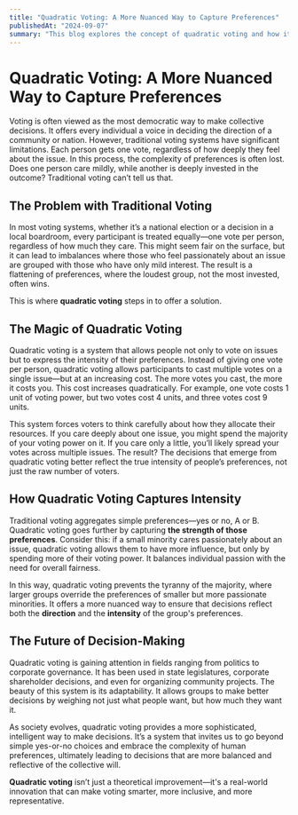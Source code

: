 ```yaml
---
title: "Quadratic Voting: A More Nuanced Way to Capture Preferences"
publishedAt: "2024-09-07"
summary: "This blog explores the concept of quadratic voting and how it addresses the limitations of traditional voting systems by capturing not just the direction, but the intensity of preferences."
---
```


# Quadratic Voting: A More Nuanced Way to Capture Preferences

Voting is often viewed as the most democratic way to make collective decisions. It offers every individual a voice in deciding the direction of a community or nation. However, traditional voting systems have significant limitations. Each person gets one vote, regardless of how deeply they feel about the issue. In this process, the complexity of preferences is often lost. Does one person care mildly, while another is deeply invested in the outcome? Traditional voting can’t tell us that.

## The Problem with Traditional Voting

In most voting systems, whether it’s a national election or a decision in a local boardroom, every participant is treated equally—one vote per person, regardless of how much they care. This might seem fair on the surface, but it can lead to imbalances where those who feel passionately about an issue are grouped with those who have only mild interest. The result is a flattening of preferences, where the loudest group, not the most invested, often wins.

This is where **quadratic voting** steps in to offer a solution.

## The Magic of Quadratic Voting

Quadratic voting is a system that allows people not only to vote on issues but to express the intensity of their preferences. Instead of giving one vote per person, quadratic voting allows participants to cast multiple votes on a single issue—but at an increasing cost. The more votes you cast, the more it costs you. This cost increases quadratically. For example, one vote costs 1 unit of voting power, but two votes cost 4 units, and three votes cost 9 units.

This system forces voters to think carefully about how they allocate their resources. If you care deeply about one issue, you might spend the majority of your voting power on it. If you care only a little, you’ll likely spread your votes across multiple issues. The result? The decisions that emerge from quadratic voting better reflect the true intensity of people’s preferences, not just the raw number of voters.

## How Quadratic Voting Captures Intensity

Traditional voting aggregates simple preferences—yes or no, A or B. Quadratic voting goes further by capturing **the strength of those preferences**. Consider this: if a small minority cares passionately about an issue, quadratic voting allows them to have more influence, but only by spending more of their voting power. It balances individual passion with the need for overall fairness.

In this way, quadratic voting prevents the tyranny of the majority, where larger groups override the preferences of smaller but more passionate minorities. It offers a more nuanced way to ensure that decisions reflect both the **direction** and the **intensity** of the group's preferences.

## The Future of Decision-Making

Quadratic voting is gaining attention in fields ranging from politics to corporate governance. It has been used in state legislatures, corporate shareholder decisions, and even for organizing community projects. The beauty of this system is its adaptability. It allows groups to make better decisions by weighing not just what people want, but how much they want it.

As society evolves, quadratic voting provides a more sophisticated, intelligent way to make decisions. It’s a system that invites us to go beyond simple yes-or-no choices and embrace the complexity of human preferences, ultimately leading to decisions that are more balanced and reflective of the collective will.

**Quadratic voting** isn’t just a theoretical improvement—it's a real-world innovation that can make voting smarter, more inclusive, and more representative.
